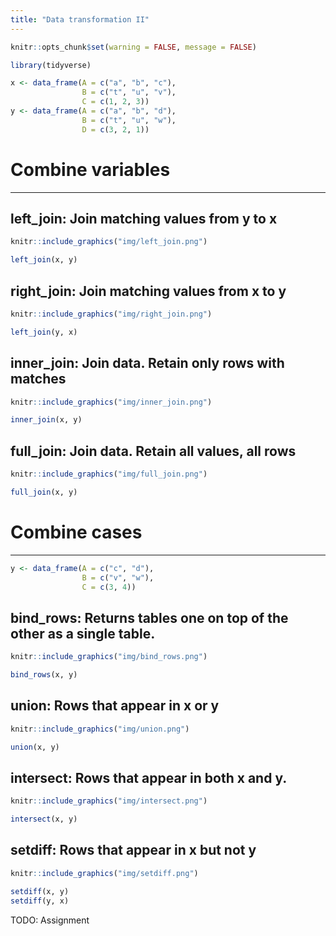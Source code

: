 ```yaml
---
title: "Data transformation II"
---
```


```r
knitr::opts_chunk$set(warning = FALSE, message = FALSE)
```

```r
library(tidyverse)
```

```r
x <- data_frame(A = c("a", "b", "c"),
                B = c("t", "u", "v"),
                C = c(1, 2, 3))
y <- data_frame(A = c("a", "b", "d"),
                B = c("t", "u", "w"),
                D = c(3, 2, 1))
```


# Combine variables
___

## **left_join**: Join matching values from y to x

```r
knitr::include_graphics("img/left_join.png")
```

```r
left_join(x, y)
```

## **right_join**: Join matching values from x to y

```r
knitr::include_graphics("img/right_join.png")
```

```r
left_join(y, x)
```

## **inner_join**: Join data. Retain only rows with matches

```r
knitr::include_graphics("img/inner_join.png")
```

```r
inner_join(x, y)
```


## **full_join**: Join data. Retain all values, all rows

```r
knitr::include_graphics("img/full_join.png")
```

```r
full_join(x, y)
```

# Combine cases
___

```r
y <- data_frame(A = c("c", "d"),
                B = c("v", "w"),
                C = c(3, 4))
```


## **bind_rows**: Returns tables one on top of the other as a single table.

```r
knitr::include_graphics("img/bind_rows.png")
```

```r
bind_rows(x, y)
```

## **union**: Rows that appear in x or y

```r
knitr::include_graphics("img/union.png")
```


```r
union(x, y)
```

## **intersect**: Rows that appear in both x and y.

```r
knitr::include_graphics("img/intersect.png")
```


```r
intersect(x, y)
```

## **setdiff**: Rows that appear in x but not y

```r
knitr::include_graphics("img/setdiff.png")
```


```r
setdiff(x, y)
setdiff(y, x)
```


TODO: Assignment

